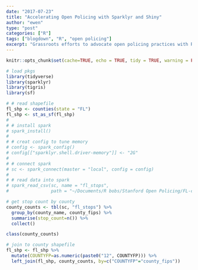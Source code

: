 ```yaml
---
date: "2017-07-23"
title: "Accelerating Open Policing with Sparklyr and Shiny"
author: "ewen"
type: "post"
categories: ["R"]
tags: ["blogdown", "R", "open policing"]
excerpt: "Grassroots efforts to advocate open policing practices with R and Spark."
---
```


```r

knitr::opts_chunk$set(cache=TRUE, echo = TRUE, tidy = TRUE, warning = FALSE, message = FALSE, out.width = '100%', dpi = 180, echo = FALSE)

# load pkgs
library(tidyverse)
library(sparklyr)
library(tigris)
library(sf)

# # read shapefile
fl_shp <- counties(state = "FL")
fl_shp <- st_as_sf(fl_shp)
# 
# # install spark
# spark_install()
# 
# # creat config to tune memory
# config <- spark_config()
# config[["sparklyr.shell.driver-memory"]] <- "2G"
# 
# # connect spark
# sc <- spark_connect(master = "local", config = config)
# 
# # read data into spark
# spark_read_csv(sc, name = "fl_stops",
#                path = "~/Documents/R bobs/Stanford Open Policing/FL-clean.csv")

```


```r
# get stop count by county
county_counts <- tbl(sc, "fl_stops") %>%
  group_by(county_name, county_fips) %>%
  summarise(stop_count=n()) %>%
  collect()

class(county_counts)

# join to county shapefile
fl_shp <- fl_shp %>%
  mutate(COUNTYFP=as.numeric(paste0("12", COUNTYFP))) %>%
  left_join(fl_shp, county_counts, by=c("COUNTYFP"="county_fips"))

```

